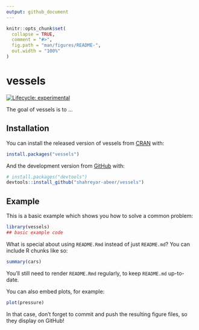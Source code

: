 ```yaml
---
output: github_document
---
```


<!-- README.md is generated from README.Rmd. Please edit that file -->

```r
knitr::opts_chunk$set(
  collapse = TRUE,
  comment = "#>",
  fig.path = "man/figures/README-",
  out.width = "100%"
)
```

# vessels

<!-- badges: start -->
[![Lifecycle: experimental](https://img.shields.io/badge/lifecycle-experimental-orange.svg)](https://www.tidyverse.org/lifecycle/#experimental)
<!-- badges: end -->

The goal of vessels is to ...

## Installation

You can install the released version of vessels from [CRAN](https://CRAN.R-project.org) with:

``` r
install.packages("vessels")
```

And the development version from [GitHub](https://github.com/) with:

``` r
# install.packages("devtools")
devtools::install_github("shahreyar-abeer/vessels")
```
## Example

This is a basic example which shows you how to solve a common problem:

```r
library(vessels)
## basic example code
```

What is special about using `README.Rmd` instead of just `README.md`? You can include R chunks like so:

```r
summary(cars)
```

You'll still need to render `README.Rmd` regularly, to keep `README.md` up-to-date.

You can also embed plots, for example:

```r
plot(pressure)
```

In that case, don't forget to commit and push the resulting figure files, so they display on GitHub!

